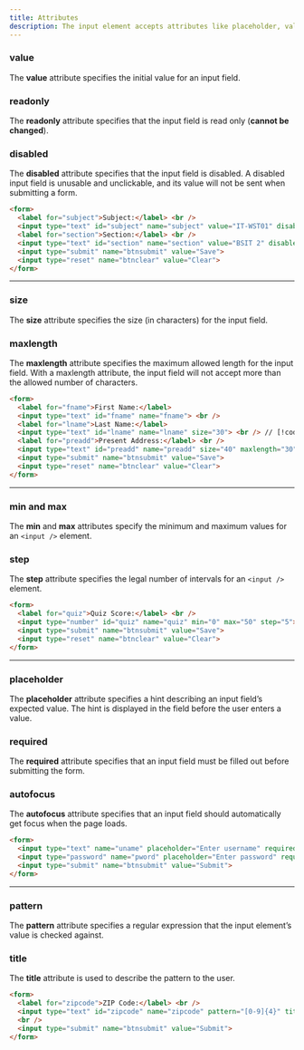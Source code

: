 ```yaml
---
title: Attributes
description: The input element accepts attributes like placeholder, value, and name to define its behavior.
---
```


### value

The **value** attribute specifies the initial value for an input field.

### readonly

The **readonly** attribute specifies that the input field is read only (**cannot be changed**).

### disabled

The **disabled** attribute specifies that the input field is disabled. A disabled input field is unusable and unclickable, and its value will not be sent when submitting a form.

```html
<form>
  <label for="subject">Subject:</label> <br />
  <input type="text" id="subject" name="subject" value="IT-WST01" disabled> <br /> // [!code highlight]
  <label for="section">Section:</label> <br />
  <input type="text" id="section" name="section" value="BSIT 2" disabled> <br /> // [!code highlight]
  <input type="submit" name="btnsubmit" value="Save">
  <input type="reset" name="btnclear" value="Clear">
</form>
```

-----

### size

The **size** attribute specifies the size (in characters) for the input field.

### maxlength

The **maxlength** attribute specifies the maximum allowed length for the input field. With a maxlength attribute, the input field will not accept more than the allowed number of characters.

```html
<form>
  <label for="fname">First Name:</label>
  <input type="text" id="fname" name="fname"> <br />
  <label for="lname">Last Name:</label>
  <input type="text" id="lname" name="lname" size="30"> <br /> // [!code highlight]
  <label for="preadd">Present Address:</label> <br />
  <input type="text" id="preadd" name="preadd" size="40" maxlength="30"> <br /> // [!code highlight]
  <input type="submit" name="btnsubmit" value="Save">
  <input type="reset" name="btnclear" value="Clear">
</form>
```

-----

### min and max

The **min** and **max** attributes specify the minimum and maximum values for an `<input />` element.

### step

The **step** attribute specifies the legal number of intervals for an `<input />` element.

```html
<form>
  <label for="quiz">Quiz Score:</label> <br />
  <input type="number" id="quiz" name="quiz" min="0" max="50" step="5"> <br /> // [!code highlight]
  <input type="submit" name="btnsubmit" value="Save">
  <input type="reset" name="btnclear" value="Clear">
</form>
```

-----

### placeholder

The **placeholder** attribute specifies a hint describing an input field’s expected value. The hint is displayed in the field before the user enters a value.

### required

The **required** attribute specifies that an input field must be filled out before submitting the form.

### autofocus

The **autofocus** attribute specifies that an input field should automatically get focus when the page loads.

```html
<form>
  <input type="text" name="uname" placeholder="Enter username" required autofocus> <br /> // [!code highlight]
  <input type="password" name="pword" placeholder="Enter password" required> <br /> // [!code highlight]
  <input type="submit" name="btnsubmit" value="Submit">
</form>
```

-----

### pattern

The **pattern** attribute specifies a regular expression that the input element’s value is checked against.

### title

The **title** attribute is used to describe the pattern to the user.

```html
<form>
  <label for="zipcode">ZIP Code:</label> <br />
  <input type="text" id="zipcode" name="zipcode" pattern="[0-9]{4}" title="4 digit zipcode"> // [!code highlight]
  <br />
  <input type="submit" name="btnsubmit" value="Submit">
</form>
```
